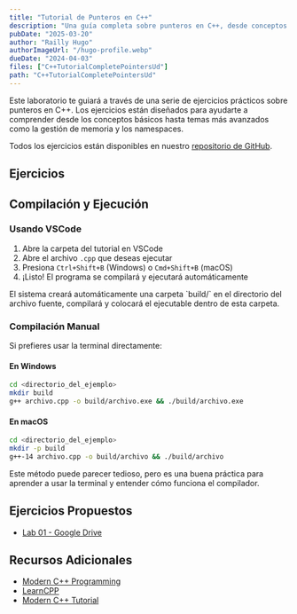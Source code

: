 ```yaml
---
title: "Tutorial de Punteros en C++"
description: "Una guía completa sobre punteros en C++, desde conceptos básicos hasta temas avanzados como gestión de memoria y namespaces."
pubDate: "2025-03-20"
author: "Railly Hugo"
authorImageUrl: "/hugo-profile.webp"
dueDate: "2024-04-03"
files: ["C++TutorialCompletePointersUd"]
path: "C++TutorialCompletePointersUd"
---
```



Este laboratorio te guiará a través de una serie de ejercicios prácticos sobre punteros en C++. Los ejercicios están diseñados para ayudarte a comprender desde los conceptos básicos hasta temas más avanzados como la gestión de memoria y los namespaces.

<Alert type="tip">
  Todos los ejercicios están disponibles en nuestro 
  <a href="https://github.com/FISI-SM/ParallelProgramming-repo/tree/main/C%2B%2BTutorialCompletePointersUd" target="_blank">repositorio de GitHub</a>.
</Alert>

## Ejercicios

<div class="grid gap-4 md:grid-cols-2">
  <Card
    title="1. Fundamentos de Punteros"
    description="Introducción a los conceptos básicos de punteros y su sintaxis"
    href="https://github.com/FISI-SM/ParallelProgramming-repo/blob/main/C%2B%2BTutorialCompletePointersUd/39_Pointers/Pointers.cpp"
  />

  <Card
    title="2. Aritmética de Punteros"
    description="Operaciones básicas con punteros"
    href="https://github.com/FISI-SM/ParallelProgramming-repo/blob/main/C%2B%2BTutorialCompletePointersUd/40_Arithmetic/Arithmetic.cpp"
  />

  <Card
    title="3. Punteros y Arrays"
    description="Relación entre punteros y arrays en C++"
    href="https://github.com/FISI-SM/ParallelProgramming-repo/blob/main/C%2B%2BTutorialCompletePointersUd/41_2Pointers%20and%20Arrays/Pointers%20and%20Arrays.cpp"
  />

  <Card
    title="4. Aritmética Avanzada"
    description="Operaciones avanzadas con punteros"
    href="https://github.com/FISI-SM/ParallelProgramming-repo/blob/main/C%2B%2BTutorialCompletePointersUd/42_Pointer%20Arithmetic/PointerArithmetic.cpp"
  />

  <Card
    title="5. Arrays de Caracteres"
    description="Manipulación de strings usando punteros"
    href="https://github.com/FISI-SM/ParallelProgramming-repo/blob/main/C%2B%2BTutorialCompletePointersUd/43_CharArrays/Char%20Arrays.cpp"
  />

  <Card
    title="6. Inversión de Strings"
    description="Ejercicio práctico de manipulación de strings"
    href="https://github.com/FISI-SM/ParallelProgramming-repo/blob/main/C%2B%2BTutorialCompletePointersUd/44_ReversingString/Reversing%20a%20String.cpp"
  />

  <Card
    title="7. Referencias"
    description="Uso de referencias en C++"
    href="https://github.com/FISI-SM/ParallelProgramming-repo/blob/main/C%2B%2BTutorialCompletePointersUd/45_References/References.cpp"
  />

  <Card
    title="8. Const y Punteros"
    description="Uso de const con punteros y referencias"
    href="https://github.com/FISI-SM/ParallelProgramming-repo/blob/main/C%2B%2BTutorialCompletePointersUd/46_Const/Const.cpp"
  />

  <Card
    title="9. Constructores de Copia"
    description="Implementación de constructores de copia"
    href="https://github.com/FISI-SM/ParallelProgramming-repo/blob/main/C%2B%2BTutorialCompletePointersUd/47_Copy%20Constructors/Copy%20Constructors.cpp"
  />

  <Card
    title="10. Operador new"
    description="Asignación dinámica de memoria"
    href="https://github.com/FISI-SM/ParallelProgramming-repo/blob/main/C%2B%2BTutorialCompletePointersUd/48_New%20Operator/New%20Operator.cpp"
  />

  <Card
    title="11. Retorno de Objetos"
    description="Retorno de objetos desde métodos"
    href="https://github.com/FISI-SM/ParallelProgramming-repo/blob/main/C%2B%2BTutorialCompletePointersUd/49_Returning%20Objects%20from%20Methods/Returning.cpp"
  />

  <Card
    title="12. Asignación de Memoria"
    description="Gestión avanzada de memoria"
    href="https://github.com/FISI-SM/ParallelProgramming-repo/blob/main/C%2B%2BTutorialCompletePointersUd/50_Allocating%20Memory/Allocating%20Memory.cpp"
  />

  <Card
    title="13. Arrays y Funciones"
    description="Paso de arrays a funciones"
    href="https://github.com/FISI-SM/ParallelProgramming-repo/blob/main/C%2B%2BTutorialCompletePointersUd/51_Arrays%20and%20Functions/Array%20and%20Functions.cpp"
  />

  <Card
    title="14. Namespaces"
    description="Organización de código usando namespaces"
    href="https://github.com/FISI-SM/ParallelProgramming-repo/tree/main/C%2B%2BTutorialCompletePointersUd/52_Namespaces"
  />
</div>

## Compilación y Ejecución

### Usando VSCode
1. Abre la carpeta del tutorial en VSCode
2. Abre el archivo `.cpp` que deseas ejecutar
3. Presiona `Ctrl+Shift+B` (Windows) o `Cmd+Shift+B` (macOS)
4. ¡Listo! El programa se compilará y ejecutará automáticamente


<Alert type="tip">
  El sistema creará automáticamente una carpeta `build/` en el directorio del archivo fuente, compilará y colocará el ejecutable dentro de esta carpeta.
</Alert>

### Compilación Manual

Si prefieres usar la terminal directamente:

#### En Windows
```bash
cd <directorio_del_ejemplo>
mkdir build
g++ archivo.cpp -o build/archivo.exe && ./build/archivo.exe
```

#### En macOS
```bash
cd <directorio_del_ejemplo>
mkdir -p build
g++-14 archivo.cpp -o build/archivo && ./build/archivo
```

<Alert type="info">
  Este método puede parecer tedioso, pero es una buena práctica para aprender a usar la terminal y entender cómo funciona el compilador.
</Alert>


## Ejercicios Propuestos

<ul>
<li>
<a href="https://docs.google.com/document/d/1jqej6pZVGahg4fF7ZiwxzF7cUjaJVO7bD8eBHt7YphA/edit?tab=t.0#heading=h.8fnty5bim6or" target="_blank">Lab 01 - Google Drive</a>
</li>
</ul>

## Recursos Adicionales

<ul>
<li>
<a href="https://federico-busato.github.io/Modern-CPP-Programming/" target="_blank">Modern C++ Programming</a>
</li>
<li>
<a href="https://www.learncpp.com/" target="_blank">LearnCPP</a>
</li>
<li>
<a href="https://github.com/changkun/modern-cpp-tutorial" target="_blank">Modern C++ Tutorial</a>
</li>
</ul>